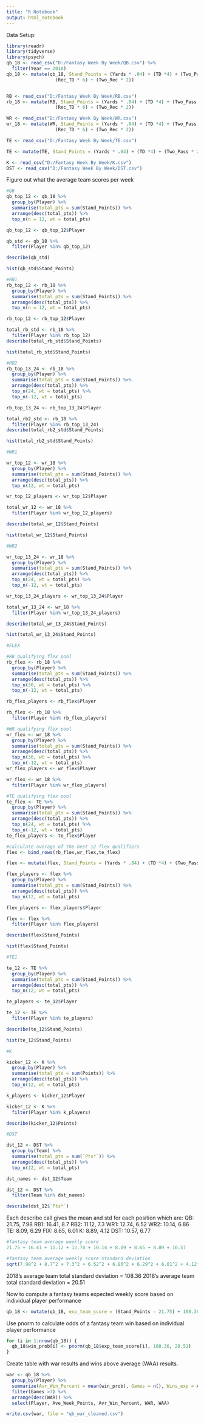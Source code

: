 ---
title: "R Notebook"
output: html_notebook
---
Data Setup:
```{r}
library(readr)
library(tidyverse)
library(psych)
qb_18 <- read_csv("D:/Fantasy Week By Week/QB.csv") %>%
  filter(Year == 2018)
qb_18 <- mutate(qb_18, Stand_Points = (Yards * .04) + (TD *4) + (Two_Pass * 2) + (Rush_Yards * .1) + (Rush_TD * 6) + (Two_Rush * 2) + (Rec_Yards * .1) + 
                  (Rec_TD * 6) + (Two_Rec * 2))


RB <- read_csv("D:/Fantasy Week By Week/RB.csv")
rb_18 <- mutate(RB, Stand_Points = (Yards * .04) + (TD *4) + (Two_Pass * 2) + (Rush_Yards * .1) + (Rush_TD * 6) + (Two_Rush * 2) + (Rec_Yards * .1) + 
                  (Rec_TD * 6) + (Two_Rec * 2))

WR <- read_csv("D:/Fantasy Week By Week/WR.csv")
wr_18 <- mutate(WR, Stand_Points = (Yards * .04) + (TD *4) + (Two_Pass * 2) + (Rush_Yards * .1) + (Rush_TD * 6) + (Two_Rush * 2) + (Rec_Yards * .1) + 
                  (Rec_TD * 6) + (Two_Rec * 2))

TE <- read_csv("D:/Fantasy Week By Week/TE.csv")

TE <- mutate(TE, Stand_Points = (Yards * .04) + (TD *4) + (Two_Pass * 2) + (Rush_Yards * .1) + (Rush_TD * 6) + (Two_Rush * 2) + (Rec_Yards * .1) + (Rec_TD * 6) + (Two_Rec * 2))

K <- read_csv("D:/Fantasy Week By Week/K.csv")
DST <- read_csv("D:/Fantasy Week By Week/DST.csv")

```


Figure out what the average team scores per week 

```{r}
#QB
qb_top_12 <- qb_18 %>%
  group_by(Player) %>%
  summarise(total_pts = sum(Stand_Points)) %>%
  arrange(desc(total_pts)) %>%
  top_n(n = 12, wt = total_pts)

qb_top_12 <- qb_top_12$Player

qb_std <- qb_18 %>%
  filter(Player %in% qb_top_12) 

describe(qb_std)

hist(qb_std$Stand_Points)

#RB1
rb_top_12 <- rb_18 %>%
  group_by(Player) %>%
  summarise(total_pts = sum(Stand_Points)) %>%
  arrange(desc(total_pts)) %>%
  top_n(n = 12, wt = total_pts)

rb_top_12 <- rb_top_12$Player

total_rb_std <- rb_18 %>%
  filter(Player %in% rb_top_12)
describe(total_rb_std$Stand_Points)

hist(total_rb_std$Stand_Points)

#RB2
rb_top_13_24 <- rb_18 %>%
  group_by(Player) %>%
  summarise(total_pts = sum(Stand_Points)) %>%
  arrange(desc(total_pts)) %>%
  top_n(24, wt = total_pts) %>%
  top_n(-12, wt = total_pts)

rb_top_13_24 <- rb_top_13_24$Player

total_rb2_std <- rb_18 %>%
  filter(Player %in% rb_top_13_24)
describe(total_rb2_std$Stand_Points)

hist(total_rb2_std$Stand_Points)

#WR1

wr_top_12 <- wr_18 %>%
  group_by(Player) %>%
  summarise(total_pts = sum(Stand_Points)) %>%
  arrange(desc(total_pts)) %>%
  top_n(12, wt = total_pts) 

wr_top_12_players <- wr_top_12$Player

total_wr_12 <- wr_18 %>%
  filter(Player %in% wr_top_12_players)

describe(total_wr_12$Stand_Points)

hist(total_wr_12$Stand_Points)

#WR2

wr_top_13_24 <- wr_18 %>%
  group_by(Player) %>%
  summarise(total_pts = sum(Stand_Points)) %>%
  arrange(desc(total_pts)) %>%
  top_n(24, wt = total_pts) %>%
  top_n(-12, wt = total_pts)

wr_top_13_24_players <- wr_top_13_24$Player

total_wr_13_24 <- wr_18 %>%
  filter(Player %in% wr_top_13_24_players)

describe(total_wr_13_24$Stand_Points)

hist(total_wr_13_24$Stand_Points)

#FLEX

#RB qualifying flex pool
rb_flex <- rb_18 %>%
  group_by(Player) %>%
  summarise(total_pts = sum(Stand_Points)) %>%
  arrange(desc(total_pts)) %>%
  top_n(36, wt = total_pts) %>%
  top_n(-12, wt = total_pts)

rb_flex_players <- rb_flex$Player

rb_flex <- rb_18 %>%
  filter(Player %in% rb_flex_players)

#WR qualifying flex pool
wr_flex <- wr_18 %>%
  group_by(Player) %>%
  summarise(total_pts = sum(Stand_Points)) %>%
  arrange(desc(total_pts)) %>%
  top_n(36, wt = total_pts) %>%
  top_n(-12, wt = total_pts)
wr_flex_players <- wr_flex$Player

wr_flex <- wr_18 %>%
  filter(Player %in% wr_flex_players)

#TE qualifying flex pool
te_flex <- TE %>%
  group_by(Player) %>%
  summarise(total_pts = sum(Stand_Points)) %>%
  arrange(desc(total_pts)) %>%
  top_n(24, wt = total_pts) %>%
  top_n(-12, wt = total_pts)
te_flex_players <- te_flex$Player

#calculate average of the best 12 flex qualifiers
flex <- bind_rows(rb_flex,wr_flex,te_flex)

flex <- mutate(flex, Stand_Points = (Yards * .04) + (TD *4) + (Two_Pass * 2) + (Rush_Yards * .1) + (Rush_TD * 6) + (Two_Rush * 2) + (Rec_Yards * .1) + (Rec_TD * 6) + (Two_Rec * 2))

flex_players <- flex %>%
  group_by(Player) %>%
  summarise(total_pts = sum(Stand_Points)) %>%
  arrange(desc(total_pts)) %>%
  top_n(12, wt = total_pts)

flex_players <- flex_players$Player

flex <- flex %>%
  filter(Player %in% flex_players)

describe(flex$Stand_Points)

hist(flex$Stand_Points)

#TE1

te_12 <- TE %>%
  group_by(Player) %>%
  summarise(total_pts = sum(Stand_Points)) %>%
  arrange(desc(total_pts)) %>%
  top_n(12, wt = total_pts) 

te_players <- te_12$Player

te_12 <- TE %>%
  filter(Player %in% te_players)

describe(te_12$Stand_Points)

hist(te_12$Stand_Points)

#K

kicker_12 <- K %>%
  group_by(Player) %>%
  summarise(total_pts = sum(Points)) %>%
  arrange(desc(total_pts)) %>%
  top_n(12, wt = total_pts)

k_players <- kicker_12$Player

kicker_12 <- K %>%
  filter(Player %in% k_players)

describe(kicker_12$Points)

#DST

dst_12 <- DST %>%
  group_by(Team) %>%
  summarise(total_pts = sum(`Pts*`)) %>%
  arrange(desc(total_pts)) %>%
  top_n(12, wt = total_pts)

dst_names <- dst_12$Team

dst_12 <- DST %>%
  filter(Team %in% dst_names)

describe(dst_12$`Pts*`)
```

Each describe call gives the mean and std for each position which are:
QB: 21.75, 7.98
RB1: 16.41, 8.7
RB2: 11.12, 7.3
WR1: 12.74, 6.52
WR2: 10.14, 6.86
TE: 8.09, 6.29
FlX: 8.65, 6.01
K:   8.89, 4.12
DST: 10.57, 6.77

```{r}
#fantasy team average weekly score
21.75 + 16.41 + 11.12 + 12.74 + 10.14 + 8.09 + 8.65 + 8.89 + 10.57

#fantasy team average weekly score standard deviation
sqrt(7.98^2 + 8.7^2 + 7.3^2 + 6.52^2 + 6.86^2 + 6.29^2 + 6.01^2 + 4.12^2 + 6.77^2)
```

2018's average team total standard deviation = 108.36
2018's average team total standard deviation = 20.51

Now to compute a fantasy teams expected weekly score based on individual player performance
```{r}
qb_18 <- mutate(qb_18, exp_team_score = (Stand_Points - 21.75) + 108.36)
```

Use pnorm to calculate odds of a fantasy team win based on individual player performance

```{r}
for (i in 1:nrow(qb_18)) {
  qb_18$win_prob[i] <- pnorm(qb_18$exp_team_score[i], 108.36, 20.51) 
}
```

Create table with war results and wins above average (WAA) results.
```{r}
war <- qb_18 %>%
  group_by(Player) %>%
  summarize(Avr_Win_Percent = mean(win_prob), Games = n(), Wins_exp = Avr_Win_Percent*13, WAA = Wins_exp -6.5, repl_per = .4690, repl_wins = .4690*13, WAR = Wins_exp - repl_wins, Ave_Week_Points = mean(Stand_Points)) %>%
  filter(Games >7) %>%
  arrange(desc(WAR)) %>%
  select(Player, Ave_Week_Points, Avr_Win_Percent, WAR, WAA)

write.csv(war, file = "qb_war_cleaned.csv")
```

